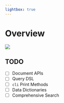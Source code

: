 ```yaml
---
lightbox: true
---
```


# Overview {.unnumbered}

![](figures/schema-diagram.svg){fig-align="center"}

## TODO

-   [ ] Document APIs
-   [ ] Query DSL
-   [ ] `cli` Print Methods
-   [ ] Data Dictionaries
-   [ ] Comprehensive Search
